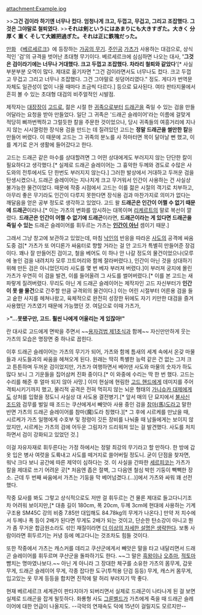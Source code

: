 '''{{{+1 ドラゴンころし / 참룡검(斬龍劍)}}}'''

attachment:Example.jpg

>>'''그건 검이라 하기엔 너무나 컸다. 엄청나게 크고, 두껍고, 무겁고, 그리고 조잡했다. 그것은 그야말로 철퇴였다.'''
>>'''それは剣というにはあまりにも大きすぎた。大きく 分厚く 重く そして大雑把過ぎた。それは正に鉄塊だった。'''

[[만화]] 《[[베르세르크(만화)|베르세르크]]》에 등장하는 [[가공의 무기]]. [[주인공]] [[가츠(베르세르크)|가츠]]가 사용하는 대검으로, 상식적인 '검'의 규격을 벗어난 초대형 무기이다. 베르세르크에 심심하면 나오는 대사, ''''그것은 검이라기에는 너무나 거대했다. 크고 두껍고 조잡했다. 차라리 철퇴와 같았다''''[* 사실 부분부분 오역이 많다. 제대로 옮기자면 "그건 검이라면서도 너무나도 컸다. 크고 두껍고 무겁고 그리고 너무나 조잡했다. 그건 그야말로 쇳덩어리였다." 정도. 게다가 번역문 자체도 일관성이 없이 나올 때마다 조금씩 다르다.] 등으로 묘사된다. 여타 판타지물에서 흔히 볼 수 있는 초대형 대검의 비주얼적인 시발점.

제작자는 [[대장장이]] [[고드#s-1|고드]]로, 젊은 시절 한 [[귀족]]으로부터 [[드래곤]]을 죽일 수 있는 검을 만들어달라는 요청을 받아 만들었다. 일단 그 귀족은 '드래곤 슬레이어'라는 이름에 걸맞게 적당히 삐까번쩍하고 그럴듯한 칼을 주문한 것이었으나, 당시 귀족들의 여흥거리에 지나지 않는 시시껄렁한 장식용 검을 만드는 데 질려있던 고드는 '''정말 드래곤을 썰만한 칼'''을 만들어 버렸다. 이 때문에 고드는 그 귀족의 분노를 사 하마터면 목이 달아날 뻔 했고, 이를 계기로 은거 생활에 들어갔다고 한다.

고드는 드래곤 같은 마수를 상대할려면 그 어떤 상대에게도 부러지지 않는 단단한 칼이 필요하다고 생각했다.[* 실제로 드래곤 슬레이어는 그 흉악한 두께와 경도로 수많은 사도와의 전투에서도 단 한번도 부러지지 않는다.] 그러한 발상에서 거대하고 두꺼운 검을 탄생시켰으나, 드래곤 슬레이어는 지나치게 크고 무거워서 인간이 사용하는 건 사실상 불가능한 물건이었다. 때문에 작중 시점에서 고드는 이를 젊은 시절의 객기로 치부하고, 아무리 좋은 무기라도 인간이 다루지 못한다면 장식용 검과 마찬가지로 의미가 없다는 깨달음을 얻은 공부 정도로 생각하고 있었다. 고드 왈 '''드래곤은 인간이 어쩔 수 없기 때문에 드래곤'''이라나.[* 이는 가츠의 변화를 암시하는 대목이며 [[리케르트]]의 말로 복선이 깔렸다. '''드래곤은 인간이 어쩔 수 없기에 드래곤'''이라면, '''드래곤이라는 게 있다면 드래곤을 죽일 수 있는''' 드래곤 슬레이어를 휘두르는 가츠는 [[괴물|'''인간이 아닌''']] 셈이기 때문.]

그래서 그냥 창고에 보관하고 있었는데, 마침 [[낙인#s-2|낙인]]의 반응을 따라온 [[사도(베르세르크)|사도]]의 공격에 싸움 도중 검[* 가츠가 또 어디론가 싸움터로 향할 거라는 걸 안 고드가 특별히 만들어준 장검이다. 꽤나 잘 만들어진 검이고, 철을 베어도 이 하나 안 나갈 정도의 물건이었으나(모루에 놓인 검을 내려치자 모루 끄트머리와 함께 잘라버렸다.), 인간이 아닌 것을 상대하기 위해 만든 검은 아니었던지라 사도를 몇 번 베자 부러져 버렸다.]이 부러져 궁지에 몰린 가츠가 우연히 이 검을 발견, 이를 들어올려 그 사도를 썰어버렸다.[* 이를 본 고드는 새파랗게 질려버렸다. 무리도 아닌 게 드래곤 슬레이어는 제작자인 고드 자신부터가 '''인간이 못 쓸 물건'''으로 간주할 만큼 규격외의 물건이다.] 이는 어린 시절부터 어른용 검을 들고 숱한 사지를 헤쳐나왔고, 육체적으로 완전히 성장한 뒤에도 자기 키만한 대검을 즐겨 사용했던 가츠였기 때문에 가능했던 것. 여담으로 이때 가츠가,

>'''"…못됐구만, 고드. 훨씬 나에게 어울리는 게 있잖아!"'''

란 대사로 고드에게 면박을 주면서 ~~[[용자검법 제1초식]]과 함께~~ 자신만만하게 웃는 가츠의 모습은 명장면 중 하나로 꼽힌다.

이후 드래곤 슬레이어는 가츠의 무기가 되어, 가츠와 함께 틈새의 세계 속에서 온갖 마물들과 사도들과의 싸움을 헤쳐오게 된다. 원래는 딱히 특별한 능력 같은 건 없는 그저 크고 튼튼하며 두꺼운 검이었지만, 가츠가 여행하면서 베어댄 사도와 마물의 숫자가 하도 많다 보니 그 기운들을 집어삼켜 진화 중이다.[* 이 와중에 수리는 딱 한 번 했다. 고드는 수리를 해준 후 얼마 되지 않아 사망.] 이미 현실에 현림한 [[슬렁|고드 핸드]]에게 데미지를 주어 격퇴시키기까지 했고, 물리적 공격은 전혀 먹히지 않는 뇌운 형태의 [[가니슈카 대제]]에게도 상처를 입혔을 정도니 사실상 대 사도용 결전병기.[* 앞서 매의 단 묘지에서 [[불사신 조드]]와 검무를 벌일 때 조드는 쿠샨에게서 빼앗아 사용 중인 검을 [[참마도|참마(馬)도]]라고 말한 반면 가츠의 드래곤 슬레이어를 참마(魔)도라 칭했다.][* 그 후에 시르케를 만났을 때, 시르케가 가츠 일행에게 수호부 및 정령이 깃든 장비를 나눠줄 때 남들에게는 보이지 않았지만, 시르케는 가츠의 검에 어두운 그림자가 드리워져 있는 걸 발견했다. 사도를 처치하면서 검이 강화되고 있었던 것.]

이걸 자유자재로 휘두른다는 가정 하에서는 정말 최강의 무기라고 할 만하다. 한 방에 갑옷 입은 병사 여럿을 도륙내고 사도를 떼거지로 쓸어버릴 정도니. 굳이 단점을 찾자면, 워낙 크다 보니 공간에 따른 제약이 심하다는 것. 이 사실을 간파한 [[세르피코]]는 가츠가 칼을 제대로 쓰기 어려운 곳[* 처음엔 좁은 절벽, 그 다음엔 철심 박힌 기둥이 빽빽한 장소. 근데 두 번째 싸움에서 가츠는 기둥을 막 베어넘겼다.(…)]에서 가츠와 싸워 꽤 선전했다.

작중 묘사를 봐도 그렇고 상식적으로도 저딴 걸 휘두르는 건 물론 제대로 들고다니기조차 어려워 보이지만,[* 대충 길이 180cm, 폭 20cm, 두께 3cm에 현대에 사용하는 기계구조용 SM45C 강의 비중 7.85만 대입해도 84.78kg의 무게가 나온다.] 만약 저 치수에서 두께나 폭 등이 2배가 된다면 무게도 2배가 되는 것이고, 단순한 탄소강이 아니고 뭔가 좀 무거운 합금원소라도 섞인 재질이라면 [[더 이상의 자세한 설명은 생략한다]]. 보통 사람이라면 휘두르기는 커녕 등에 메고다니는 것조차도 힘들 것이다.

또한 작중에서 가츠는 캐스커를 데리고 쿠샨군에게서 빼앗은 말을 타고 내달리면서 드래곤 슬레이어를 휘두르며 쿠샨군을 돌파하기도 한다. ~~그 말은 [[흑왕]]이나 [[오추마]], [[적토마]] 뺨치는 명마였나보다.~~ 아닌 게 아니라 그 장대한 체구를 소유한 가츠의 몸무게, 갑옷 무게, 드래곤 슬레이어 무게, 각종 잡다한 도구(투척용 단검 등등) 무게, 캐스커 몸무게, 입고있는 옷 무게 등등을 합치면 진작에 말 허리 부러지기 딱 좋다.

현재 베르세르크 세계관이 판타지아가 되버리면서 실제로 드래곤이 나타나게 된 걸 보면 실제로 드래곤을 잡게 될듯하다. 화룡형 사도 [[그룬벨드]]가 가츠에게 죽을 때 드래곤 슬레이어에 대한 언급이 나올지도. --극악의 연재속도 덕에 15년이 걸릴지도 모르지만--
